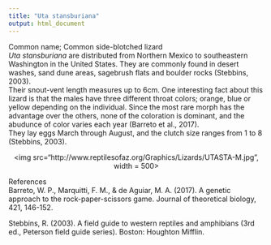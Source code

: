 ```yaml
---
title: "Uta stansburiana"
output: html_document
---
```


Common name; Common side-blotched lizard  
*Uta stansburiana* are distributed from Northern Mexico to southeastern Washington in the United States. They are commonly found in desert washes, sand dune areas, sagebrush flats and boulder rocks (Stebbins, 2003).  
Their snout-vent length measures up to 6cm. One interesting fact about this lizard is that the males have three different throat colors; orange, blue or yellow depending on the individual. Since the most rare morph has the advantage over the others, none of the coloration is dominant, and the abudunce of color varies each year (Barreto et al., 2017).  
They lay eggs March through August, and the clutch size ranges from 1 to 8 (Stebbins, 2003).

<p align='center'>
<img src="http://www.reptilesofaz.org/Graphics/Lizards/UTASTA-M.jpg", width = 500>
</p>

References  
Barreto, W. P., Marquitti, F. M., & de Aguiar, M. A. (2017). A genetic approach to the rock-paper-scissors game. Journal of theoretical biology, 421, 146-152.

Stebbins, R. (2003). A field guide to western reptiles and amphibians (3rd ed., Peterson field guide series). Boston: Houghton Mifflin.
